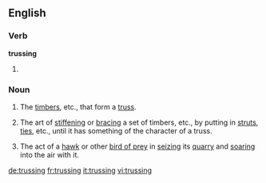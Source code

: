 ==English==

===Verb===
'''trussing'''

# {{present participle of|truss}}

===Noun===
{{en-noun}}

# {{context|architecture|engineering}} The [[timber]]s, etc., that form a [[truss]].
#: {{rfquotek|Weale}}
# The art of [[stiffen]]ing or [[brace|bracing]] a set of timbers, etc., by putting in [[strut]]s, [[tie]]s, etc., until it has something of the character of a truss.
# {{context|obsolete}} The act of a [[hawk]] or other [[bird of prey]] in [[seize|seizing]] its [[quarry]] and [[soar]]ing into the air with it.

[[de:trussing]]
[[fr:trussing]]
[[it:trussing]]
[[vi:trussing]]